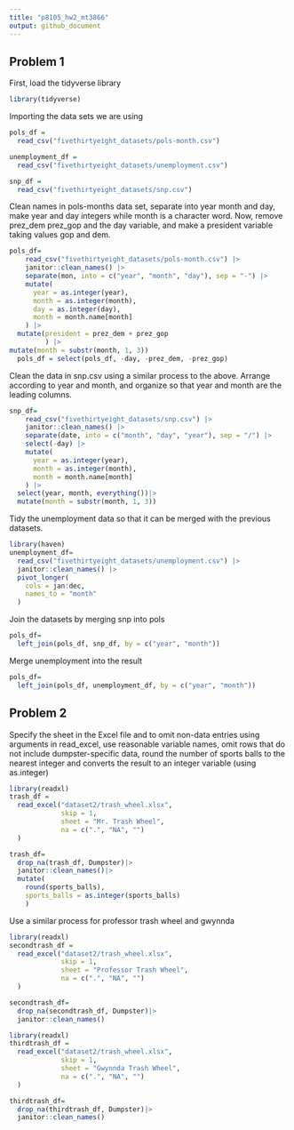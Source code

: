 ```yaml
---
title: "p8105_hw2_mt3866"
output: github_document
---
```


## Problem 1

First, load the tidyverse library

```r
library(tidyverse)
```

Importing the data sets we are using

```r
pols_df =
  read_csv("fivethirtyeight_datasets/pols-month.csv")

unemployment_df =
  read_csv("fivethirtyeight_datasets/unemployment.csv")

snp_df =
  read_csv("fivethirtyeight_datasets/snp.csv")

```

Clean names in pols-months data set, separate into year month and day, make year and day integers while month is a character word. Now, remove prez_dem prez_gop and the day variable, and make a president variable taking values gop and dem.

```r
pols_df=
    read_csv("fivethirtyeight_datasets/pols-month.csv") |>
    janitor::clean_names() |>
    separate(mon, into = c("year", "month", "day"), sep = "-") |>
    mutate(
      year = as.integer(year),
      month = as.integer(month),
      day = as.integer(day),
      month = month.name[month]
    ) |>
  mutate(president = prez_dem + prez_gop
         ) |>
mutate(month = substr(month, 1, 3))
  pols_df = select(pols_df, -day, -prez_dem, -prez_gop)

```

Clean the data in snp.csv using a similar process to the above. Arrange according to year and month, and organize so that year and month are the leading columns.

```r
snp_df=
    read_csv("fivethirtyeight_datasets/snp.csv") |>
    janitor::clean_names() |>
    separate(date, into = c("month", "day", "year"), sep = "/") |>
    select(-day) |>
    mutate(
      year = as.integer(year),
      month = as.integer(month),
      month = month.name[month]
    ) |>
  select(year, month, everything())|>
  mutate(month = substr(month, 1, 3))

```

Tidy the unemployment data so that it can be merged with the previous datasets.
```r
library(haven)
unemployment_df=
  read_csv("fivethirtyeight_datasets/unemployment.csv") |>
  janitor::clean_names() |>
  pivot_longer(
    cols = jan:dec,
    names_to = "month"
  )

```

Join the datasets by merging snp into pols

```r
pols_df=
  left_join(pols_df, snp_df, by = c("year", "month"))
```

Merge unemployment into the result

```r
pols_df=
  left_join(pols_df, unemployment_df, by = c("year", "month"))
```

## Problem 2

Specify the sheet in the Excel file and to omit non-data entries using arguments in read_excel, use reasonable variable names, omit rows that do not include dumpster-specific data, round the number of sports balls to the nearest integer and converts the result to an integer variable (using as.integer)

```r
library(readxl)
trash_df =
  read_excel("dataset2/trash_wheel.xlsx",
             skip = 1,
             sheet = "Mr. Trash Wheel",
             na = c(".", "NA", "")
  )

trash_df=
  drop_na(trash_df, Dumpster)|>
  janitor::clean_names()|>
  mutate(
    round(sports_balls),
    sports_balls = as.integer(sports_balls)
    )
```

Use a similar process for professor trash wheel and gwynnda

```r
library(readxl)
secondtrash_df =
  read_excel("dataset2/trash_wheel.xlsx",
             skip = 1,
             sheet = "Professor Trash Wheel",
             na = c(".", "NA", "")
  )

secondtrash_df=
  drop_na(secondtrash_df, Dumpster)|>
  janitor::clean_names()

library(readxl)
thirdtrash_df =
  read_excel("dataset2/trash_wheel.xlsx",
             skip = 1,
             sheet = "Gwynnda Trash Wheel",
             na = c(".", "NA", "")
  )

thirdtrash_df=
  drop_na(thirdtrash_df, Dumpster)|>
  janitor::clean_names()
```

